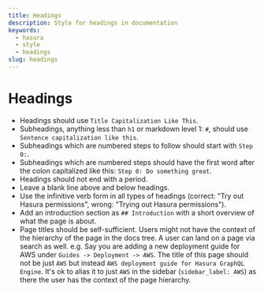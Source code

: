 ```yaml
---
title: Headings
description: Style for headings in documentation
keywords:
  - hasura
  - style
  - headings
slug: headings
---
```


# Headings

- Headings should use `Title Capitalization Like This`.
- Subheadings, anything less than `h1` or markdown level 1: `#`, should use `Sentence capitalization like this`.
- Subheadings which are numbered steps to follow should start with `Step 0:`.
- Subheadings which are numbered steps should have the first word after the colon capitalized like this: `Step 0: Do something great`.
- Headings should not end with a period.
- Leave a blank line above and below headings.
- Use the infinitive verb form in all types of headings (correct: "Try out Hasura permissions", wrong: "Trying out Hasura permissions").
- Add an introduction section as `## Introduction` with a short overview of what the page is about.
- Page titles should be self-sufficient. Users might not have the context of the hierarchy of the page in the docs tree.
  A user can land on a page via search as well. e.g. Say you are adding a new deployment guide for AWS under
  `Guides -> Deployment -> AWS`. The title of this page should not be just `AWS` but instead
  `AWS deployment guide for Hasura GraphQL Engine`. It's ok to alias it to just `AWS` in the sidebar
  (`sidebar_label: AWS`) as there the user has the context of the page hierarchy.
